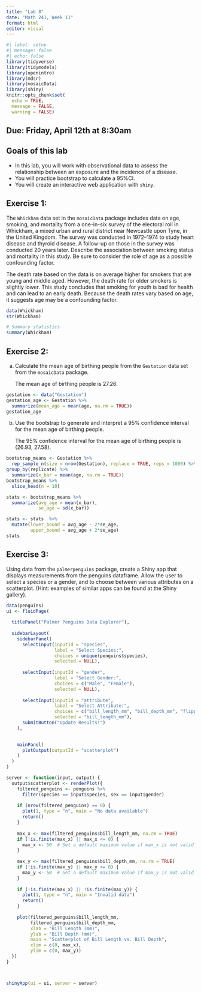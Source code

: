 ```yaml
---
title: "Lab 8"
date: "Math 241, Week 11"
format: html
editor: visual
---
```


```r
#| label: setup
#| message: false
#| echo: false
library(tidyverse)
library(tidymodels)
library(openintro)
library(mdsr)
library(mosaicData)
library(shiny)
knitr::opts_chunk$set(
  echo = TRUE,
  message = FALSE,
  warning = FALSE)
```

## Due: Friday, April 12th at 8:30am

## Goals of this lab

-   In this lab, you will work with observational data to assess the relationship between an exposure and the incidence of a disease.
-   You will practice bootstrap to calculate a 95%CI.
-   You will create an interactive web application with `shiny`.

## Exercise 1:

The `Whickham` data set in the `mosaicData` package includes data on age, smoking, and mortality from a one-in-six survey of the electoral roll in Whickham, a mixed urban and rural district near Newcastle upon Tyne, in the United Kingdom. The survey was conducted in 1972--1974 to study heart disease and thyroid disease. A follow-up on those in the survey was conducted 20 years later. Describe the association between smoking status and mortality in this study. Be sure to consider the role of age as a possible confounding factor.

The death rate based on the data is on average higher for smokers that are young and middle aged. However, the death rate for older smokers is slightly lower. This study concludes that smoking for youth is bad for health and can lead to an early death. Because the death rates vary based on age, it suggests age may be a confounding factor.

```r
data(Whickham)
str(Whickham)

# Summary statistics
summary(Whickham)
```

## Exercise 2:

a)  Calculate the mean age of birthing people from the `Gestation` data set from the `mosaicData` package.

    The mean age of birthing people is 27.26.

```r
gestation <- data("Gestation")
gestation_age <- Gestation %>% 
  summarize(mean_age = mean(age, na.rm = TRUE))
gestation_age
```

b)  Use the bootstrap to generate and interpret a 95% confidence interval for the mean age of birthing people.

    The 95% confidence interval for the mean age of birthing people is (26.93, 27.58).

```r
bootstrap_means <- Gestation %>%
  rep_sample_n(size = nrow(Gestation), replace = TRUE, reps = 1000) %>%
group_by(replicate) %>% 
  summarize(x_bar = mean(age, na.rm = TRUE)) 
bootstrap_means %>%
  slice_head(n = 10)

stats <- bootstrap_means %>%
  summarize(avg_age = mean(x_bar),
            se_age = sd(x_bar))

stats <- stats  %>%
  mutate(lower_bound = avg_age - 2*se_age,
         upper_bound = avg_age + 2*se_age)
stats
```

## Exercise 3:

Using data from the `palmerpenguins` package, create a Shiny app that displays measurements from the penguins dataframe. Allow the user to select a species or a gender, and to choose between various attributes on a scatterplot. (Hint: examples of similar apps can be found at the Shiny gallery).

```r
data(penguins)
ui <- fluidPage(
  
  titlePanel("Palmer Penguins Data Explorer"),
  
  sidebarLayout(
    sidebarPanel(
      selectInput(inputId = "species",
                  label = "Select Species:",
                  choices = unique(penguins$species),
                  selected = NULL),
      
      selectInput(inputId = "gender",
                  label = "Select Gender:",
                  choices = c("Male", "Female"),
                  selected = NULL),
      
      selectInput(inputId = "attribute",
                  label = "Select Attribute:",
                  choices = c("bill_length_mm", "bill_depth_mm", "flipper_length_mm", "body_mass_g"),
                  selected = "bill_length_mm"),
      submitButton("Update Results!")
    ),
    

    mainPanel(
      plotOutput(outputId = "scatterplot")
    )
  )
)

server <- function(input, output) {
  output$scatterplot <- renderPlot({
    filtered_penguins <- penguins %>%
      filter(species == input$species, sex == input$gender)
    
    if (nrow(filtered_penguins) == 0) {
      plot(1, type = "n", main = "No data available")
      return()
    }
    
    max_x <- max(filtered_penguins$bill_length_mm, na.rm = TRUE)
    if (!is.finite(max_x) || max_x <= 0) {
      max_x <- 50  # Set a default maximum value if max_x is not valid
    }
    
    max_y <- max(filtered_penguins$bill_depth_mm, na.rm = TRUE)
    if (!is.finite(max_y) || max_y <= 0) {
      max_y <- 50  # Set a default maximum value if max_y is not valid
    }
    
    if (!is.finite(max_x) || !is.finite(max_y)) {
      plot(1, type = "n", main = "Invalid data")
      return()
    }
    
    plot(filtered_penguins$bill_length_mm, 
         filtered_penguins$bill_depth_mm,
         xlab = "Bill Length (mm)",
         ylab = "Bill Depth (mm)",
         main = "Scatterplot of Bill Length vs. Bill Depth",
         xlim = c(0, max_x),  
         ylim = c(0, max_y)) 
  })
}



shinyApp(ui = ui, server = server)
```
